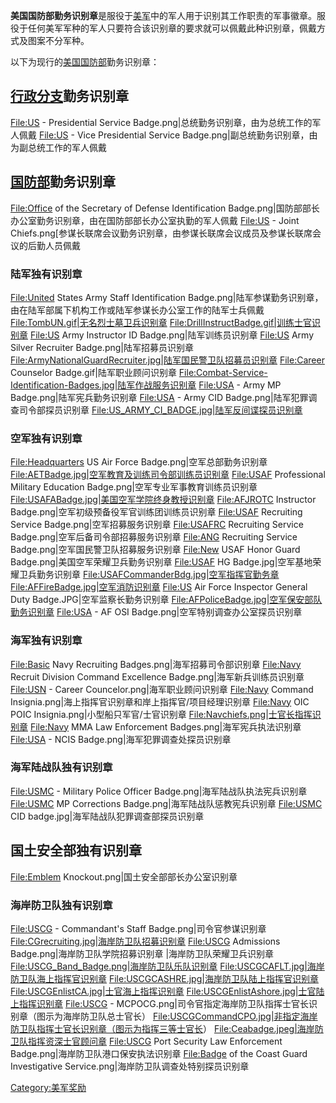 '''美国国防部勤务识别章'''是服役于[[美军|美军]]中的军人用于识别其工作职责的军事徽章。服役于任何美军军种的军人只要符合该识别章的要求就可以佩戴此种识别章，佩戴方式及图案不分军种。

以下为现行的[[美国国防部|美国国防部]]勤务识别章：

==[[美国联邦政府|行政分支]]勤务识别章==
<gallery>
File:US - Presidential Service Badge.png|总统勤务识别章，由为总统工作的军人佩戴
File:US - Vice Presidential Service Badge.png|副总统勤务识别章，由为副总统工作的军人佩戴
</gallery>

==[[美国国防部|国防部]]勤务识别章==
<gallery>
File:Office of the Secretary of Defense Identification Badge.png|国防部部长办公室勤务识别章，由在国防部部长办公室执勤的军人佩戴
File:US - Joint Chiefs.png[参谋长联席会议勤务识别章，由参谋长联席会议成员及参谋长联席会议的后勤人员佩戴
</gallery>

===陆军独有识别章===
<gallery>
File:United States Army Staff Identification Badge.png|陆军参谋勤务识别章，由在陆军部属下机构工作或陆军参谋长办公室工作的陆军士兵佩戴
File:TombUN.gif|无名烈士墓卫兵识别章
File:DrillInstructBadge.gif|训练士官识别章
File:US Army Instructor ID Badge.png|陆军训练员识别章
File:US Army Silver Recruiter Badge.png|陆军招募员识别章
File:ArmyNationalGuardRecruiter.jpg|陆军国民警卫队招募员识别章
File:Career Counselor Badge.gif|陆军职业顾问识别章
File:Combat-Service-Identification-Badges.jpg|陆军作战服务识别章
File:USA - Army MP Badge.png|陆军宪兵勤务识别章
File:USA - Army CID Badge.png|陆军犯罪调查司令部探员识别章
File:US_ARMY_CI_BADGE.jpg|陆军反间谍探员识别章
</gallery>

===空军独有识别章===
<gallery>
File:Headquarters US Air Force Badge.png|空军总部勤务识别章
File:AETBadge.jpg|空军教育及训练司令部训练员识别章
File:USAF Professional Military Education Badge.png|空军专业军事教育训练员识别章
File:USAFABadge.jpg|美国空军学院终身教授识别章
File:AFJROTC Instructor Badge.png|空军初级预备役军官训练团训练员识别章
File:USAF Recruiting Service Badge.png|空军招募服务识别章
File:USAFRC Recruiting Service Badge.png|空军后备司令部招募服务识别章
File:ANG Recruiting Service Badge.png|空军国民警卫队招募服务识别章
File:New USAF Honor Guard Badge.png|美国空军荣耀卫兵勤务识别章
File:USAF HG Badge.jpg|空军基地荣耀卫兵勤务识别章
File:USAFCommanderBdg.jpg|空军指挥官勤务章
File:AFFireBadge.jpg|空军消防识别章
File:US Air Force Inspector General Duty Badge.JPG|空军监察长勤务识别章
File:AFPoliceBadge.jpg|空军保安部队勤务识别章
File:USA - AF OSI Badge.png|空军特别调查办公室探员识别章
</gallery>

===海军独有识别章===
<gallery>
File:Basic Navy Recruiting Badges.png|海军招募司令部识别章
File:Navy Recruit Division Command Excellence Badge.png|海军新兵训练员识别章
File:USN - Career Councelor.png|海军职业顾问识别章
File:Navy Command Insignia.png|海上指挥官识别章和岸上指挥官/项目经理识别章
File:Navy OIC POIC Insignia.png|小型船只军官/士官识别章
File:Navchiefs.png|[[CPO_Command_Identification_Badge|士官长指挥识别章]]
File:Navy MMA Law Enforcement Badges.png|海军宪兵执法识别章
File:USA - NCIS Badge.png|海军犯罪调查处探员识别章
</gallery>

===海军陆战队独有识别章===
<gallery>
File:USMC - Military Police Officer Badge.png|海军陆战队执法宪兵识别章
File:USMC MP Corrections Badge.png|海军陆战队惩教宪兵识别章
File:USMC CID badge.jpg|海军陆战队犯罪调查部探员识别章
</gallery>

==国土安全部独有识别章==
<gallery>
File:Emblem Knockout.png|国土安全部部长办公室识别章
</gallery>

===海岸防卫队独有识别章===
<gallery>
File:USCG - Commandant's Staff Badge.png|司令官参谋识别章
File:CGrecruiting.jpg|海岸防卫队招募识别章
File:USCG Admissions Badge.png|海岸防卫队学院招募识别章
|海岸防卫队荣耀卫兵识别章
File:USCG_Band_Badge.png|海岸防卫队乐队识别章
File:USCGCAFLT.jpg|海岸防卫队海上指挥官识别章
File:USCGCASHRE.jpg|海岸防卫队陆上指挥官识别章
File:USCGEnlistCA.jpg|士官海上指挥识别章
File:USCGEnlistAshore.jpg|士官陆上指挥识别章
File:USCG - MCPOCG.png|司令官指定海岸防卫队指挥士官长识别章（图示为海岸防卫队总士官长）
File:USCGCommandCPO.jpg|非指定海岸防卫队指挥士官长识别章（图示为指挥三等士官长）
File:Ceabadge.jpeg|海岸防卫队指挥资深士官顾问章
File:USCG Port Security Law Enforcement Badge.png|海岸防卫队港口保安执法识别章
File:Badge of the Coast Guard Investigative Service.png|海岸防卫队调查处特别探员识别章
</gallery>


[[Category:美军奖励|Category:美军奖励]]